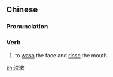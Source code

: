 ==Chinese==
{{zh-forms}}

===Pronunciation===
{{zh-pron
|m=xǐshù
|cat=v
}}

===Verb===
{{zh-verb}}

# to [[wash]] the face and [[rinse]] the mouth

[[zh:洗漱]]